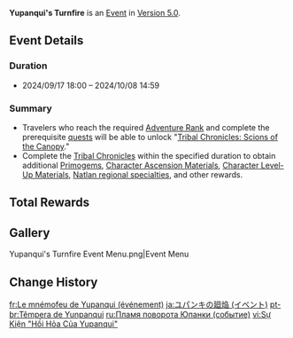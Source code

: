 {{About|the [[Version 5.0]] event|the [[Tribal Chronicles]]: [[Scions of the Canopy]] quests|Yupanqui's Turnfire}}
{{Event
|name              = Yupanqui's Turnfire
|image             = Yupanqui's Turnfire Event.png
|type              = In-Game
|group             = Story Quest
|time_known        = yes
|time_start        = 2024-09-17 18:00:00
|time_end          = 2024-10-08 14:59:59
|link              = https://www.hoyolab.com/article/32490648
}}
{{Description|In the legends of the Scions of the Canopy, the memory of a great fireball has drifted down through the countless ages of Natlan's past.<br>Its story, etched into an Ancient Name and passed down through generations of heroes, now rests upon the shoulders of a young Saurian hunter.<br>As tribal conflicts grow ever more intense, there may be those that ask &mdash; how well does he understand its meaning, and how does he view the coming crisis?<br>"By past fuel, and present flame, life marches ever on."}}
'''Yupanqui's Turnfire''' is an [[Event]] in [[Version 5.0]].

==Event Details==
===Duration===
* 2024/09/17 18:00 – 2024/10/08 14:59

===Summary===
* Travelers who reach the required [[Adventure Rank]] and complete the prerequisite [[quest]]s will be able to unlock "[[Tribal Chronicles: Scions of the Canopy]]."
* Complete the [[Tribal Chronicles]] within the specified duration to obtain additional [[Primogem]]s, [[Character Ascension Material]]s, [[Character Level-Up Material]]s, [[Local Specialty (Natlan)|Natlan regional specialties]], and other rewards.

==Total Rewards==
{{Event Rewards
|Primogem                     = 60
|Nagadus Emerald Fragment     = 9
|Overripe Flamegranate        = 6
|Saurian Claw Succulent       = 30
|Seasoned Fang                = 12
|Juvenile Fang                = 15
|sort = Primogem,Nagadus Emerald Fragment,Overripe Flamegranate,Saurian Claw Succulent,Seasoned Fang,Juvenile Fang
}}

==Gallery==
<gallery>
Yupanqui's Turnfire Event Menu.png|Event Menu
</gallery>

==Change History==
{{Change History|5.0}}

[[fr:Le mnémofeu de Yupanqui (événement)]]
[[ja:ユパンキの廻焔 (イベント)]]
[[pt-br:Têmpera de Yunpanqui]]
[[ru:Пламя поворота Юпанки (событие)]]
[[vi:Sự Kiện "Hồi Hỏa Của Yupanqui"]]